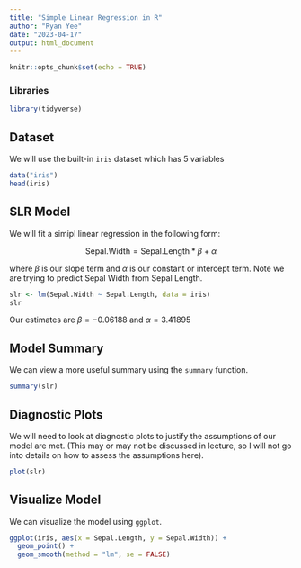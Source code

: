 ```yaml
---
title: "Simple Linear Regression in R"
author: "Ryan Yee"
date: "2023-04-17"
output: html_document
---
```


```r
knitr::opts_chunk$set(echo = TRUE)
```

### Libraries

```r
library(tidyverse)
```

## Dataset

We will use the built-in `iris` dataset which has 5 variables

```r
data("iris")
head(iris)
```

## SLR Model

We will fit a simipl linear regression in the following form:

$$ \text{Sepal.Width} = \text{Sepal.Length} * \beta + \alpha$$

where $\beta$ is our slope term and $\alpha$ is our constant or intercept term.
Note we are trying to predict Sepal Width from Sepal Length.

```r
slr <- lm(Sepal.Width ~ Sepal.Length, data = iris)
slr
```

Our estimates are $\beta = -0.06188$ and $\alpha = 3.41895$

## Model Summary

We can view a more useful summary using the `summary` function.

```r
summary(slr)
```

## Diagnostic Plots

We will need to look at diagnostic plots to justify the assumptions of our model are met. (This may or may not be discussed in lecture, so I will not go into details on how to assess the assumptions here).

```r
plot(slr)
```

## Visualize Model

We can visualize the model using `ggplot`.

```r
ggplot(iris, aes(x = Sepal.Length, y = Sepal.Width)) +
  geom_point() +
  geom_smooth(method = "lm", se = FALSE)
```



